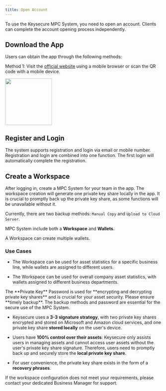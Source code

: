 ```yaml
---
title: Open Account
---
```



To use the Keysecure  MPC System, you need to open an account. Clients can complete the account opening process independently.


## Download the App

Users can obtain the app through the following methods:

Method 1: Visit the [official website](https://keysecure.iodownload) using a mobile browser or scan the QR code with a mobile device.

<div className="w-full flex items-center justify-center">
    <img src="/images/quickstart/xiazaimpc.png" width="150"/>
</div>


## Register and Login

The system supports registration and login via email or mobile number. Registration and login are combined into one function. The first login will automatically complete the registration.



## Create a Workspace

After logging in, create a MPC System for your team in the app. The workspace creation will generate one private key share locally in the app. It is crucial to promptly back up the private key share, as some functions will be unavailable without it.

Currently, there are two backup methods: `Manual Copy` and `Upload to Cloud Server`.

MPC System include both a **Workspace** and **Wallets**.

<Tip>
A Workspace can create multiple wallets.
</Tip>


### Use Cases

* The Workspace can be used for asset statistics for a specific business line, while wallets are assigned to different users.

* The Workspace can be used for overall company asset statistics, with wallets assigned to different business departments.

<Warning>
The **Private Key** Password is used for **encrypting and decrypting private key shares** and is crucial for your asset security. Please ensure **timely backup**. The backup methods and password are essential for the secure use of the MPC System.
</Warning>

* Keysecure uses a **3-3 signature strategy**, with two private key shares encrypted and stored on Microsoft and Amazon cloud services, and one private key share **stored locally** on the user's device.

* Users have **100% control over their assets**: Keysecure only assists users in managing assets and cannot access user assets without the user's private key share signature. Therefore, users need to promptly back up and securely store the **local private key share**.

* For user convenience, the private key share exists in the form of a **recovery phrases**.

If the workspace configuration does not meet your requirements, please contact your dedicated Business Manager for support.